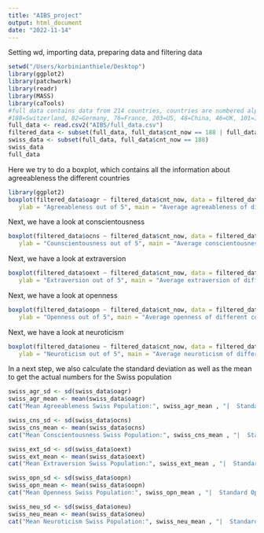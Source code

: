 ```yaml
---
title: "AIBS_project"
output: html_document
date: "2022-11-14"
---
```


Setting wd, importing data, preparing data and filtering data
```r
setwd("/Users/korbinianthiele/Desktop")
library(ggplot2)
library(patchwork)
library(readr)
library(MASS)
library(caTools)
#full data contains data from 214 countries, countries are numbered alphabetically
#188=Switzerland, 82=Germany, 76=France, 203=US, 48=China, 46=UK, 101=Italy
full_data <- read.csv2("AIBS/full_data.csv")
filtered_data <- subset(full_data, full_data$cnt_now == 188 | full_data$cnt_now == 82 | full_data$cnt_now == 76 | full_data$cnt_now == 203 | full_data$cnt_now == 46 | full_data$cnt_now == 48 | full_data$cnt_now ==101)
swiss_data <- subset(full_data, full_data$cnt_now == 188)
swiss_data
full_data
```

Here we try to do a boxplot, which contains all the information about agreeableness the different countries 

```r
library(ggplot2)
boxplot(filtered_data$oagr ~ filtered_data$cnt_now, data = filtered_data, xlab = "Country",
   ylab = "Agreeableness out of 5", main = "Average agreeableness of different countries", names = c("UK", "China", "France", "Germany", "Italy", "Switzerland", "US"))
```

Next, we have a look at conscientousness 
```r
boxplot(filtered_data$ocns ~ filtered_data$cnt_now, data = filtered_data, xlab = "Country",
   ylab = "Counscientousness out of 5", main = "Average conscientousness of different countries", names = c("UK", "China", "France", "Germany", "Italy", "Switzerland", "US"))
```

Next, we have a look at extraversion 
```r
boxplot(filtered_data$oext ~ filtered_data$cnt_now, data = filtered_data, xlab = "Country",
   ylab = "Extraversion out of 5", main = "Average extraversion of different countries", names = c("UK", "China", "France", "Germany", "Italy", "Switzerland", "US"))
```

Next, we have a look at openness 
```r
boxplot(filtered_data$oopn ~ filtered_data$cnt_now, data = filtered_data, xlab = "Country",
   ylab = "Openness out of 5", main = "Average openness of different countries", names = c("UK", "China", "France", "Germany", "Italy", "Switzerland", "US"))
```

Next, we have a look at neuroticism 
```r
boxplot(filtered_data$oneu ~ filtered_data$cnt_now, data = filtered_data, xlab = "Country",
   ylab = "Neuroticism out of 5", main = "Average neuroticism of different countries", names = c("UK", "China", "France", "Germany", "Italy", "Switzerland", "US"))
```

In a next step, we also calculate the standard deviation as well as the mean to get the actual numbers for the Swiss population 
```r
swiss_agr_sd <- sd(swiss_data$oagr)
swiss_agr_mean <- mean(swiss_data$oagr)
cat("Mean Agreeableness Swiss Population:", swiss_agr_mean , "|  Standard Deviation Swiss Population:", swiss_agr_sd)
```

```r
swiss_cns_sd <- sd(swiss_data$ocns)
swiss_cns_mean <- mean(swiss_data$ocns)
cat("Mean Conscientousness Swiss Population:", swiss_cns_mean , "|  Standard Conscientousness Swiss Population:", swiss_cns_sd)
```

```r
swiss_ext_sd <- sd(swiss_data$oext)
swiss_ext_mean <- mean(swiss_data$oext)
cat("Mean Extraversion Swiss Population:", swiss_ext_mean , "|  Standard Extraversion Swiss Population:", swiss_ext_sd)
```

```r
swiss_opn_sd <- sd(swiss_data$oopn)
swiss_opn_mean <- mean(swiss_data$oopn)
cat("Mean Openness Swiss Population:", swiss_opn_mean , "|  Standard Openness Swiss Population:", swiss_opn_sd)
```

```r
swiss_neu_sd <- sd(swiss_data$oneu)
swiss_neu_mean <- mean(swiss_data$oneu)
cat("Mean Neuroticism Swiss Population:", swiss_neu_mean , "|  Standard Neuroticism Swiss Population:", swiss_neu_sd)
```




